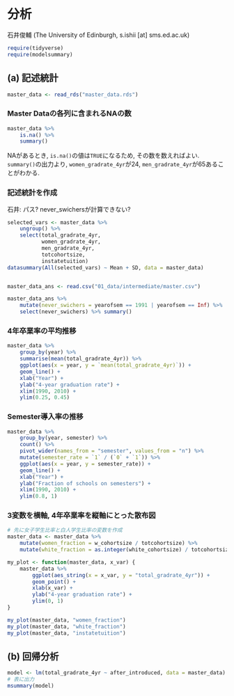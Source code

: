 # 分析

石井俊輔 (The University of Edinburgh, s.ishii [at] sms.ed.ac.uk)

```r
require(tidyverse)
require(modelsummary)
```

## (a) 記述統計

```r
master_data <- read_rds("master_data.rds")
```

### Master Dataの各列に含まれるNAの数
```r
master_data %>%
    is.na() %>%
    summary()
```

NAがあるとき, `is.na()`の値は`TRUE`になるため, その数を数えればよい.
`summary()`の出力より, `women_gradrate_4yr`が24, `men_gradrate_4yr`が65あることがわかる.

### 記述統計を作成
石井: パス?
never_swichersが計算できない?

```r

selected_vars <- master_data %>%
    ungroup() %>%
    select(total_gradrate_4yr,
           women_gradrate_4yr,
           men_gradrate_4yr,
           totcohortsize,
           instatetuition)
datasummary(All(selected_vars) ~ Mean + SD, data = master_data)


master_data_ans <- read.csv("01_data/intermediate/master.csv")

master_data_ans %>%
    mutate(never_swichers = yearofsem == 1991 | yearofsem == Inf) %>%
    select(never_swichers) %>% summary()

```

### 4年卒業率の平均推移
```r
master_data %>%
    group_by(year) %>%
    summarise(mean(total_gradrate_4yr)) %>%
    ggplot(aes(x = year, y = `mean(total_gradrate_4yr)`)) +
    geom_line() +
    xlab("Year") +
    ylab("4-year graduation rate") +
    xlim(1990, 2010) +
    ylim(0.25, 0.45)

```

### Semester導入率の推移
```r
master_data %>%
    group_by(year, semester) %>%
    count() %>%
    pivot_wider(names_from = "semester", values_from = "n") %>%
    mutate(semester_rate = `1` / (`0` + `1`)) %>%
    ggplot(aes(x = year, y = semester_rate)) +
    geom_line() +
    xlab("Year") +
    ylab("Fraction of schools on semesters") +
    xlim(1990, 2010) +
    ylim(0.8, 1)

```

### 3変数を横軸, 4年卒業率を縦軸にとった散布図
```r
# 先に女子学生比率と白人学生比率の変数を作成
master_data <- master_data %>%
    mutate(women_fraction = w_cohortsize / totcohortsize) %>%
    mutate(white_fraction = as.integer(white_cohortsize) / totcohortsize)

my_plot <- function(master_data, x_var) {
    master_data %>%
        ggplot(aes_string(x = x_var, y = "total_gradrate_4yr")) +
        geom_point() +
        xlab(x_var) +
        ylab("4-year graduation rate") +
        ylim(0, 1)
}

my_plot(master_data, "women_fraction")
my_plot(master_data, "white_fraction")
my_plot(master_data, "instatetuition")
```

## (b) 回帰分析
```r
model <- lm(total_gradrate_4yr ~ after_introduced, data = master_data)
# 表に出力
msummary(model)
```